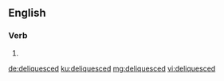 ==English==

===Verb===
{{head|en|verb form}}

# {{en-past of|deliquesce}}

[[de:deliquesced]]
[[ku:deliquesced]]
[[mg:deliquesced]]
[[vi:deliquesced]]
